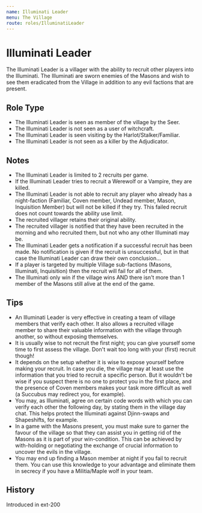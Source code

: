 ```yaml
---
name: Illuminati Leader
menu: The Village
route: roles/IlluminatiLeader
---
```



# Illuminati Leader

The Illuminati Leader is a villager with the ability to recruit other players into the Illuminati. The Illuminati are sworn enemies of the Masons and wish to see them eradicated from the Village in addition to any evil factions that are present.

## Role Type

- The Illuminati Leader is seen as member of the village by the Seer.
- The Illuminati Leader is not seen as a user of witchcraft.
- The Illuminati Leader is seen visiting by the Harlot/Stalker/Familiar.
- The Illuminati Leader is not seen as a killer by the Adjudicator.

## Notes

- The Illuminati Leader is limited to 2 recruits per game.
- If the Illuminati Leader tries to recruit a Werewolf or a Vampire, they are killed.
- The Illuminati Leader is not able to recruit any player who already has a night-faction (Familiar, Coven member, Undead member, Mason, Inquisition Member) but will not be killed if they try. This failed recruit does not count towards the ability use limit.
- The recruited villager retains their original ability.
- The recruited villager is notified that they have been recruited in the morning and who recruited them, but not who any other Illuminati may be.
- The Illuminati Leader gets a notification if a successful recruit has been made. No notification is given if the recruit is unsuccessful, but in that case the Illuminati Leader can draw their own conclusion...
- If a player is targeted by multiple Village sub-factions (Masons, Illuminati, Inquisition) then the recruit will fail for all of them.
- The Illuminati only win if the village wins AND there isn't more than 1 member of the Masons still alive at the end of the game.

## Tips

- An Illuminati Leader is very effective in creating a team of village members that verify each other. It also allows a recruited village member to share their valuable information with the village through another, so without exposing themselves.
- It is usually wise to not recruit the first night; you can give yourself some time to first assess the village. Don't wait too long with your (first) recruit though!
- It depends on the setup whether it is wise to expose yourself before making your recruit. In case you die, the village may at least use the information that you tried to recruit a specific person. But it wouldn't be wise if you suspect there is no one to protect you in the first place, and the presence of Coven members makes your task more difficult as well (a Succubus may redirect you, for example).
- You may, as Illuminati, agree on certain code words with which you can verify each other the following day, by stating them in the village day chat. This helps protect the Illuminati against Djinn-swaps and Shapeshifts, for example.
- In a game with the Masons present, you must make sure to garner the favour of the village so that they can assist you in getting rid of the Masons as it is part of your win-condition. This can be achieved by with-holding or negotiating the exchange of crucial information to uncover the evils in the village.
- You may end up finding a Mason member at night if you fail to recruit them. You can use this knowledge to your advantage and eliminate them in secrecy if you have a Militia/Maple wolf in your team.

## History

<Timeline lineColor="white">
  <Event interval="2018-01-01">Introduced in ext-200</Event>
</Timeline>
